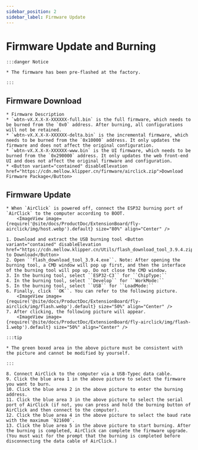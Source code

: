 ```yaml
---
sidebar_position: 2
sidebar_label: Firmware Update
---
```






# Firmware Update and Burning

    :::danger Notice

    * The firmware has been pre-flashed at the factory.

    :::

## Firmware Download

    * Firmware Description
    * `wbtn-vX.X.X-X-XXXXXX-full.bin` is the full firmware, which needs to be burned from the `0x0` address. After burning, all configurations will not be retained.
    * `wbtn-vX.X.X-X-XXXXXX-delta.bin` is the incremental firmware, which needs to be burned from the `0x10000` address. It only updates the firmware and does not affect the original configuration.
    * `wbtn-vX.X.X-X-XXXXXX-www.bin` is the UI firmware, which needs to be burned from the `0x290000` address. It only updates the web front-end UI and does not affect the original firmware and configuration.
    * <Button variant="contained" disableElevation href="https://cdn.mellow.klipper.cn/firmware/airclick.zip">Download Firmware Package</Button>

## Firmware Update
    * When `AirClick` is powered off, connect the ESP32 burning port of `AirClick` to the computer according to BOOT.
        <ImageView image={require('@site/docs/ProductDoc/ExtensionBoard/fly-airclick/img/host.webp').default} size="80%" align="Center" />

    1. Download and extract the USB burning tool <Button variant="contained" disableElevation href="https://cdn.mellow.klipper.cn/Utils/flash_download_tool_3.9.4.zip">Click to Download</Button>
    2. Open ``flash_download_tool_3.9.4.exe``. Note: After opening the burning tool, a CMD window will pop up first, and then the interface of the burning tool will pop up. Do not close the CMD window.
    3. In the burning tool, select ``ESP32-C3`` for ``ChipType:``
    4. In the burning tool, select ``Develop`` for ``WorkMode:``
    5. In the burning tool, select ``USB`` for ``LoadMode:``
    6. Finally, click ``OK``. You can refer to the following picture.
        <ImageView image={require('@site/docs/ProductDoc/ExtensionBoard/fly-airclick/img/flash.webp').default} size="50%" align="Center" />
    7. After clicking, the following picture will appear.
        <ImageView image={require('@site/docs/ProductDoc/ExtensionBoard/fly-airclick/img/flash-1.webp').default} size="50%" align="Center" />

    :::tip

    * The green boxed area in the above picture must be consistent with the picture and cannot be modified by yourself.

    :::

    8. Connect AirClick to the computer via a USB-Typec data cable.
    9. Click the blue area 1 in the above picture to select the firmware you want to burn.
    10. Click the blue area 2 in the above picture to enter the burning address.
    11. Click the blue area 3 in the above picture to select the serial port of AirClick (if not, you can press and hold the burning button of AirClick and then connect to the computer).
    12. Click the blue area 4 in the above picture to select the baud rate with the maximum `921600`.
    13. Click the blue area 5 in the above picture to start burning. After the burning is completed, AirClick can complete the firmware upgrade. (You must wait for the prompt that the burning is completed before disconnecting the data cable of AirClick.)

 